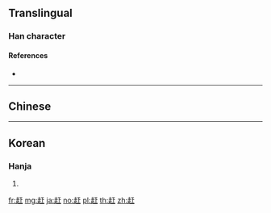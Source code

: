{{character info/new}}
{{also|趕}}
==Translingual==

===Han character===
{{Han char|rn=156|rad=走|as=03|sn=10|four=42804|canj=GOMJ|ids=⿺走干}}

====References====
* {{Han ref|kx=1215.120|dkj=37045|dj=1683.150|hdz=53475.050|uh=8D76|ud=36214|bh=D3E3|bd=54243}}

----

==Chinese==
{{zh-see|趕}}

----

==Korean==

===Hanja===
{{ko-hanja|hangeul=간|eumhun=|rv=gan|mr=kan|y=kan}}

# {{defn|lang=ko|sort=走03}}

[[fr:赶]]
[[mg:赶]]
[[ja:赶]]
[[no:赶]]
[[pl:赶]]
[[th:赶]]
[[zh:赶]]
